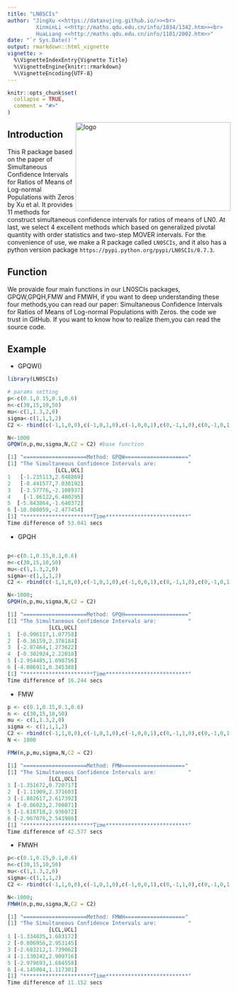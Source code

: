 ---
title: "LN0SCIs"
author: "JingXu <<https://dataxujing.github.io/>><br>
         XinminLi <<http://maths.qdu.edu.cn/info/1034/1342.htm>><br>
         HuaLiang <<http://maths.qdu.edu.cn/info/1101/2002.htm>>"
date: "`r Sys.Date()`"
output: rmarkdown::html_vignette
vignette: >
  %\VignetteIndexEntry{Vignette Title}
  %\VignetteEngine{knitr::rmarkdown}
  %\VignetteEncoding{UTF-8}
---

```{r setup, include = FALSE}
knitr::opts_chunk$set(
  collapse = TRUE,
  comment = "#>"
)
```

<a href="https://github.com/DataXujing/LN0SCIs/"><img src="pic/log.png" align="right" alt="logo" height="200" width="350" /></a>

## Introduction

This R package based on the paper of Simultaneous Confidence Intervals for Ratios of Means of Log-normal Populations with Zeros by Xu et al. It provides 11 methods for construct simultaneous confidence intervals for ratios of means of LN0. At last, we select 4 excellent methods which based on generalized pivotal quantity with order statistics and two-step MOVER intervals.
For the convenience of use, we make a R package called `LN0SCIs`, and it also has a python version package `https://pypi.python.org/pypi/LN0SCIs/0.7.3`.


## Function

We provaide four main functions in our LN0SCIs packages, GPQW,GPQH,FMW and FMWH, if you want to  deep understanding these four methods,you can read our paper: Simultaneous Confidence Intervals for Ratios of Means of Log-normal Populations with Zeros. the code we trust in GitHub. If you want to know how to realize them,you can read the source code.


## Example

+ GPQW()

```r
library(LN0SCIs)

# params setting
p<-c(0.1,0.15,0.1,0.6)
n<-c(30,15,10,50)
mu<-c(1,1.3,2,0)
sigma<-c(1,1,1,2)
C2 <- rbind(c(-1,1,0,0),c(-1,0,1,0),c(-1,0,0,1),c(0,-1,1,0),c(0,-1,0,1),c(0,0,-1,1))

N<-1000
GPQW(n,p,mu,sigma,N,C2 = C2) #base function
```

```r
[1] "====================Method: GPQW===================="
[1] "The Simultaneous Confidence Intervals are:          "
               [LCL,UCL]
1   [-1.235113,2.848869]
2   [-0.441577,7.030192]
3   [-3.57776,-2.108937]
4    [-1.86122,6.480295]
5  [-5.843864,-1.640372]
6 [-10.008059,-2.477454]
[1] "**********************Time**************************"
Time difference of 53.041 secs
```
+ GPQH


```r

p<-c(0.1,0.15,0.1,0.6)
n<-c(30,15,10,50)
mu<-c(1,1.3,2,0)
sigma<-c(1,1,1,2)
C2 <- rbind(c(-1,1,0,0),c(-1,0,1,0),c(-1,0,0,1),c(0,-1,1,0),c(0,-1,0,1),c(0,0,-1,1))

N<-1000;
GPQH(n,p,mu,sigma,N,C2 = C2)
```

```r
[1] "====================Method: GPQH===================="
[1] "The Simultaneous Confidence Intervals are:          "
             [LCL,UCL]
1  [-0.996117,1.07758]
2  [-0.36159,2.378184]
3  [-2.87464,1.273622]
4  [-0.302924,2.22018]
5 [-2.954485,1.098756]
6 [-4.086911,0.345388]
[1] "**********************Time**************************"
Time difference of 16.244 secs
```

+ FMW

```r
p <- c(0.1,0.15,0.1,0.6)
n <- c(30,15,10,50)
mu <- c(1,1.3,2,0)
sigma <- c(1,1,1,2)
C2 <- rbind(c(-1,1,0,0),c(-1,0,1,0),c(-1,0,0,1),c(0,-1,1,0),c(0,-1,0,1),c(0,0,-1,1))
N <- 1000

FMW(n,p,mu,sigma,N,C2 = C2)
```

```r
[1] "====================Method: FMW===================="
[1] "The Simultaneous Confidence Intervals are:          "
             [LCL,UCL]
1 [-1.351672,0.720717]
2  [-1.11909,2.371603]
3 [-1.882617,2.617392]
4  [-0.86023,2.700871]
5 [-1.618718,2.936072]
6 [-2.967078,2.541986]
[1] "**********************Time**************************"
Time difference of 42.577 secs
```

+ FMWH

```r
p<-c(0.1,0.15,0.1,0.6)
n<-c(30,15,10,50)
mu<-c(1,1.3,2,0)
sigma<-c(1,1,1,2)
C2 <- rbind(c(-1,1,0,0),c(-1,0,1,0),c(-1,0,0,1),c(0,-1,1,0),c(0,-1,0,1),c(0,0,-1,1))

N<-1000;
FMWH(n,p,mu,sigma,N,C2 = C2)
```

```r
[1] "====================Method: FMWH==================="
[1] "The Simultaneous Confidence Intervals are:          "
             [LCL,UCL]
1 [-1.334835,1.683172]
2 [-0.806956,2.953145]
3 [-2.683212,1.739062]
4 [-1.130242,2.909716]
5 [-2.979693,1.684558]
6 [-4.145004,1.117301]
[1] "**********************Time**************************"
Time difference of 11.152 secs
```






